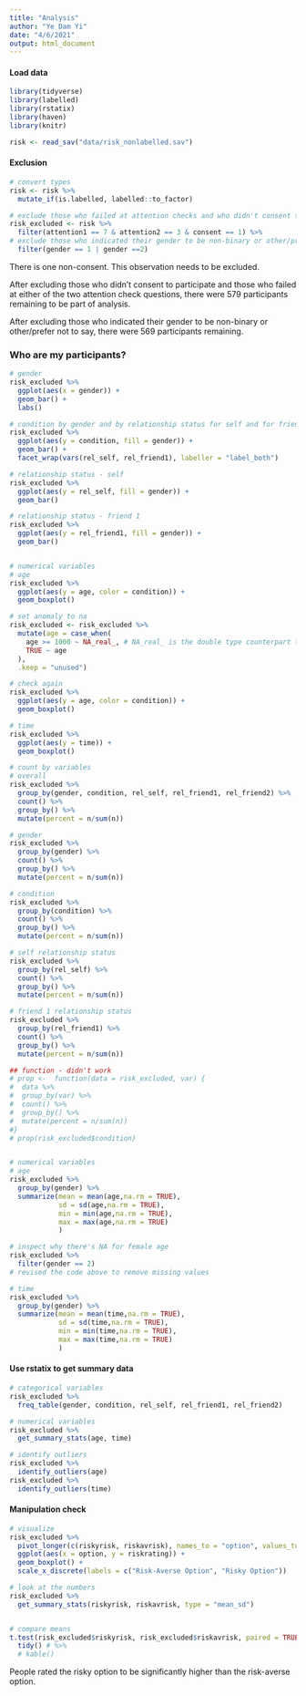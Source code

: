 ```yaml
---
title: "Analysis"
author: "Ye Dam Yi"
date: "4/6/2021"
output: html_document
---
```


#### Load data
```r
library(tidyverse)
library(labelled)
library(rstatix)
library(haven)
library(knitr)

```

```r
risk <- read_sav("data/risk_nonlabelled.sav")
```


#### Exclusion
```r
# convert types
risk <- risk %>% 
  mutate_if(is.labelled, labelled::to_factor)

# exclude those who failed at attention checks and who didn't consent to participate
risk_excluded <- risk %>% 
  filter(attention1 == 7 & attention2 == 3 & consent == 1) %>% 
# exclude those who indicated their gender to be non-binary or other/prefer not to say
  filter(gender == 1 | gender ==2) 


```


There is one non-consent. This observation needs to be excluded. 

After excluding those who didn't consent to participate and those who failed at either of the two attention check questions, there were 579 participants remaining to be part of analysis.

After excluding those who indicated their gender to be non-binary or other/prefer not to say, there were 569 participants remaining. 



### Who are my participants?
```r
# gender
risk_excluded %>% 
  ggplot(aes(x = gender)) +
  geom_bar() +
  labs()

# condition by gender and by relationship status for self and for friend 1
risk_excluded %>% 
  ggplot(aes(y = condition, fill = gender)) +
  geom_bar() +
  facet_wrap(vars(rel_self, rel_friend1), labeller = "label_both")

# relationship status - self
risk_excluded %>% 
  ggplot(aes(y = rel_self, fill = gender)) +
  geom_bar()

# relationship status - friend 1
risk_excluded %>% 
  ggplot(aes(y = rel_friend1, fill = gender)) +
  geom_bar()


# numerical variables
# age
risk_excluded %>% 
  ggplot(aes(y = age, color = condition)) +
  geom_boxplot()

# set anomaly to na
risk_excluded <- risk_excluded %>% 
  mutate(age = case_when(
    age >= 1000 ~ NA_real_, # NA_real_ is the double type counterpart to NA
    TRUE ~ age
  ),
  .keep = "unused")

# check again
risk_excluded %>% 
  ggplot(aes(y = age, color = condition)) +
  geom_boxplot()

# time
risk_excluded %>% 
  ggplot(aes(y = time)) +
  geom_boxplot()

```

```r
# count by variables
# overall
risk_excluded %>% 
  group_by(gender, condition, rel_self, rel_friend1, rel_friend2) %>% 
  count() %>% 
  group_by() %>% 
  mutate(percent = n/sum(n))

# gender
risk_excluded %>% 
  group_by(gender) %>% 
  count() %>% 
  group_by() %>% 
  mutate(percent = n/sum(n))

# condition
risk_excluded %>% 
  group_by(condition) %>% 
  count() %>% 
  group_by() %>% 
  mutate(percent = n/sum(n))

# self relationship status
risk_excluded %>% 
  group_by(rel_self) %>% 
  count() %>% 
  group_by() %>% 
  mutate(percent = n/sum(n))

# friend 1 relationship status
risk_excluded %>% 
  group_by(rel_friend1) %>% 
  count() %>% 
  group_by() %>% 
  mutate(percent = n/sum(n))

## function - didn't work
# prop <-  function(data = risk_excluded, var) {
#  data %>% 
#  group_by(var) %>% 
#  count() %>% 
#  group_by() %>% 
#  mutate(percent = n/sum(n))
#}
# prop(risk_excluded$condition)


# numerical variables
# age
risk_excluded %>% 
  group_by(gender) %>% 
  summarize(mean = mean(age,na.rm = TRUE), 
            sd = sd(age,na.rm = TRUE),
            min = min(age,na.rm = TRUE),
            max = max(age,na.rm = TRUE)
            )

# inspect why there's NA for female age
risk_excluded %>% 
  filter(gender == 2)
# revised the code above to remove missing values

# time
risk_excluded %>% 
  group_by(gender) %>% 
  summarize(mean = mean(time,na.rm = TRUE), 
            sd = sd(time,na.rm = TRUE),
            min = min(time,na.rm = TRUE),
            max = max(time,na.rm = TRUE)
            )

```


#### Use rstatix to get summary data
```r
# categorical variables
risk_excluded %>% 
  freq_table(gender, condition, rel_self, rel_friend1, rel_friend2)

# numerical variables
risk_excluded %>% 
  get_summary_stats(age, time)

# identify outliers
risk_excluded %>% 
  identify_outliers(age)
risk_excluded %>% 
  identify_outliers(time)
```





#### Manipulation check
```r
# visualize
risk_excluded %>% 
  pivot_longer(c(riskyrisk, riskavrisk), names_to = "option", values_to = "riskrating") %>% 
  ggplot(aes(x = option, y = riskrating)) +
  geom_boxplot() +
  scale_x_discrete(labels = c("Risk-Averse Option", "Risky Option"))

# look at the numbers
risk_excluded %>% 
  get_summary_stats(riskyrisk, riskavrisk, type = "mean_sd")


# compare means
t.test(risk_excluded$riskyrisk, risk_excluded$riskavrisk, paired = TRUE) %>% 
  tidy() # %>% 
  # kable()


```

People rated the risky option to be significantly higher than the risk-averse option. 







